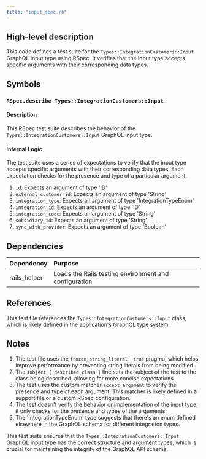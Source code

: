 ```yaml
---
title: "input_spec.rb"
---
```


## High-level description
This code defines a test suite for the `Types::IntegrationCustomers::Input` GraphQL input type using RSpec. It verifies that the input type accepts specific arguments with their corresponding data types.

## Symbols

### `RSpec.describe Types::IntegrationCustomers::Input`
#### Description
This RSpec test suite describes the behavior of the `Types::IntegrationCustomers::Input` GraphQL input type.

#### Internal Logic
The test suite uses a series of expectations to verify that the input type accepts specific arguments with their corresponding data types. Each expectation checks for the presence and type of a particular argument.

1. `id`: Expects an argument of type 'ID'
2. `external_customer_id`: Expects an argument of type 'String'
3. `integration_type`: Expects an argument of type 'IntegrationTypeEnum'
4. `integration_id`: Expects an argument of type 'ID'
5. `integration_code`: Expects an argument of type 'String'
6. `subsidiary_id`: Expects an argument of type 'String'
7. `sync_with_provider`: Expects an argument of type 'Boolean'

## Dependencies
| Dependency | Purpose |
|:-----------|:--------|
| rails_helper | Loads the Rails testing environment and configuration |

## References
This test file references the `Types::IntegrationCustomers::Input` class, which is likely defined in the application's GraphQL type system.

## Notes
1. The test file uses the `frozen_string_literal: true` pragma, which helps improve performance by preventing string literals from being modified.
2. The `subject { described_class }` line sets the subject of the test to the class being described, allowing for more concise expectations.
3. The test uses the custom matcher `accept_argument` to verify the presence and type of each argument. This matcher is likely defined in a support file or a custom RSpec configuration.
4. The test doesn't verify the behavior or implementation of the input type; it only checks for the presence and types of the arguments.
5. The 'IntegrationTypeEnum' type suggests that there's an enum defined elsewhere in the GraphQL schema for different integration types.

This test suite ensures that the `Types::IntegrationCustomers::Input` GraphQL input type has the correct structure and argument types, which is crucial for maintaining the integrity of the GraphQL API schema.